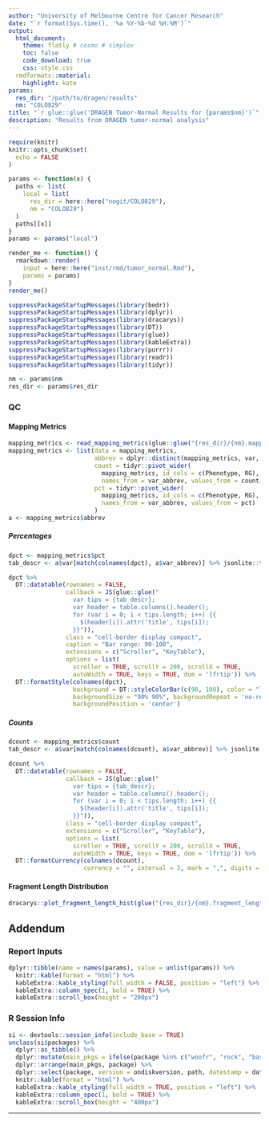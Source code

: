 ```yaml
---
author: "University of Melbourne Centre for Cancer Research"
date: "`r format(Sys.time(), '%a %Y-%b-%d %H:%M')`"
output:
  html_document:
    theme: flatly # cosmo # simplex
    toc: false
    code_download: true
    css: style.css
  rmdformats::material:
    highlight: kate
params:
  res_dir: "/path/to/dragen/results"
  nm: "COLO829"
title: "`r glue::glue('DRAGEN Tumor-Normal Results for {params$nm}')`"
description: "Results from DRAGEN tumor-normal analysis"
---
```


<style type="text/css">
.main-container {
  max-width: 2000px;
  margin-left: auto;
  margin-right: auto;
}
</style>


```r
require(knitr)
knitr::opts_chunk$set(
  echo = FALSE
)
```

```r
params <- function(x) {
  paths <- list(
    local = list(
      res_dir = here::here("nogit/COLO829"),
      nm = "COLO829")
  )
  paths[[x]]
}
params <- params("local")

render_me <- function() {
  rmarkdown::render(
    input = here::here("inst/rmd/tumor_normal.Rmd"),
    params = params)
}
render_me()
```

```r
suppressPackageStartupMessages(library(bedr))
suppressPackageStartupMessages(library(dplyr))
suppressPackageStartupMessages(library(dracarys))
suppressPackageStartupMessages(library(DT))
suppressPackageStartupMessages(library(glue))
suppressPackageStartupMessages(library(kableExtra))
suppressPackageStartupMessages(library(purrr))
suppressPackageStartupMessages(library(readr))
suppressPackageStartupMessages(library(tidyr))
```

```r
nm <- params$nm
res_dir <- params$res_dir
```


### QC {#qc}

#### Mapping Metrics {.tabset .tabset-fade #qc_map_metrics_tab}

```r
mapping_metrics <- read_mapping_metrics(glue::glue("{res_dir}/{nm}.mapping_metrics.csv"))
mapping_metrics <- list(data = mapping_metrics,
                        abbrev = dplyr::distinct(mapping_metrics, var, var_abbrev),
                        count = tidyr::pivot_wider(
                          mapping_metrics, id_cols = c(Phenotype, RG),
                          names_from = var_abbrev, values_from = count),
                        pct = tidyr::pivot_wider(
                          mapping_metrics, id_cols = c(Phenotype, RG),
                          names_from = var_abbrev, values_from = pct)
                        )
a <- mapping_metrics$abbrev
```

##### Percentages

```r
dpct <- mapping_metrics$pct
tab_descr <- a$var[match(colnames(dpct), a$var_abbrev)] %>% jsonlite::toJSON()

dpct %>%
  DT::datatable(rownames = FALSE,
                callback = JS(glue::glue("
                  var tips = {tab_descr};
                  var header = table.columns().header();
                  for (var i = 0; i < tips.length; i++) {{
                    $(header[i]).attr('title', tips[i]);
                  }}")),
                class = "cell-border display compact",
                caption = "Bar range: 90-100",
                extensions = c("Scroller", "KeyTable"),
                options = list(
                  scroller = TRUE, scrollY = 200, scrollX = TRUE,
                  autoWidth = TRUE, keys = TRUE, dom = 'lfrtip')) %>%
  DT::formatStyle(colnames(dpct),
                  background = DT::styleColorBar(c(90, 100), color = "lightblue"),
                  backgroundSize = "90% 90%", backgroundRepeat = 'no-repeat',
                  backgroundPosition = 'center')
```


##### Counts

```r
dcount <- mapping_metrics$count
tab_descr <- a$var[match(colnames(dcount), a$var_abbrev)] %>% jsonlite::toJSON()

dcount %>%
  DT::datatable(rownames = FALSE,
                callback = JS(glue::glue("
                  var tips = {tab_descr};
                  var header = table.columns().header();
                  for (var i = 0; i < tips.length; i++) {{
                    $(header[i]).attr('title', tips[i]);
                  }}")),
                class = "cell-border display compact",
                extensions = c("Scroller", "KeyTable"),
                options = list(
                  scroller = TRUE, scrollY = 200, scrollX = TRUE,
                  autoWidth = TRUE, keys = TRUE, dom = 'lfrtip')) %>%
  DT::formatCurrency(colnames(dcount),
                     currency = "", interval = 3, mark = ",", digits = 0)
```

#### Fragment Length Distribution {#qc_frag_len_distr}

```r
dracarys::plot_fragment_length_hist(glue("{res_dir}/{nm}.fragment_length_hist.csv"))
```

## Addendum {.tabset .tabset-fade #addendum}

### Report Inputs

```r
dplyr::tibble(name = names(params), value = unlist(params)) %>%
  knitr::kable(format = "html") %>%
  kableExtra::kable_styling(full_width = FALSE, position = "left") %>%
  kableExtra::column_spec(1, bold = TRUE) %>%
  kableExtra::scroll_box(height = "200px")
```

### R Session Info

```r
si <- devtools::session_info(include_base = TRUE)
unclass(si$packages) %>%
  dplyr::as_tibble() %>%
  dplyr::mutate(main_pkgs = ifelse(package %in% c("woofr", "rock", "base"), "A", "B")) %>%
  dplyr::arrange(main_pkgs, package) %>%
  dplyr::select(package, version = ondiskversion, path, datestamp = date) %>%
  knitr::kable(format = "html") %>%
  kableExtra::kable_styling(full_width = TRUE, position = "left") %>%
  kableExtra::column_spec(1, bold = TRUE) %>%
  kableExtra::scroll_box(height = "400px")
```


***

<p>&nbsp;</p>
